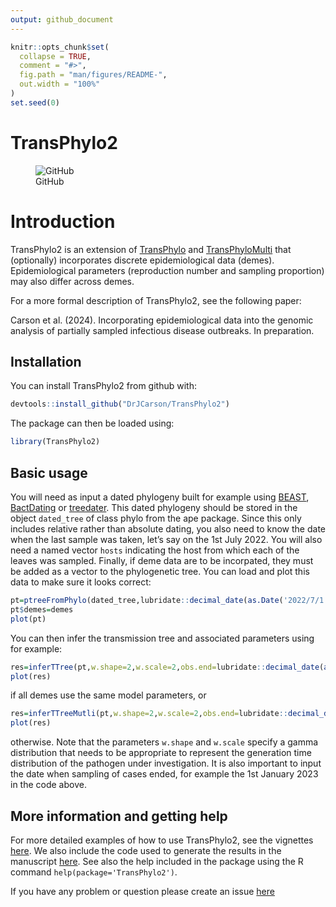 ```yaml
---
output: github_document
---
```


<!-- README.md is generated from README.Rmd. Please edit that file -->

```r
knitr::opts_chunk$set(
  collapse = TRUE,
  comment = "#>",
  fig.path = "man/figures/README-",
  out.width = "100%"
)
set.seed(0)
```

# TransPhylo2

![GitHub](https://img.shields.io/github/license/DrJCarson/TransPhylo2)

# Introduction

TransPhylo2 is an extension of [TransPhylo](https://github.com/xavierdidelot/TransPhylo)
and [TransPhyloMulti](https://github.com/DrJCarson/TransPhyloMulti) that (optionally)
incorporates discrete epidemiological data (demes). Epidemiological parameters (reproduction
number and sampling proportion) may also differ across demes. 

For a more formal description of TransPhylo2, see the following paper:

Carson et al. (2024). Incorporating epidemiological data into the genomic analysis of partially sampled infectious disease outbreaks. In preparation.

## Installation

You can install TransPhylo2 from github with:

```r
devtools::install_github("DrJCarson/TransPhylo2")
```

The package can then be loaded using:
```r
library(TransPhylo2)
```

## Basic usage

You will need as input a dated phylogeny built for example using [BEAST](https://www.beast2.org/), [BactDating](https://github.com/xavierdidelot/BactDating) or [treedater](https://github.com/emvolz/treedater). This dated phylogeny should be stored in the object `dated_tree` of class phylo from the ape package. Since this only includes relative rather than absolute dating, you also need to know the date when the last sample was taken, let's say on the 1st July 2022. 
You will also need a named vector `hosts` indicating the host from which each of the leaves was sampled.
Finally, if deme data are to be incorpated, they must be added as a vector to the phylogenetic tree.
You can load and plot this data to make sure it looks correct:

```r
pt=ptreeFromPhylo(dated_tree,lubridate::decimal_date(as.Date('2022/7/1')),hosts)
pt$demes=demes
plot(pt)
```

You can then infer the transmission tree and 
associated parameters using for example:

```r
res=inferTTree(pt,w.shape=2,w.scale=2,obs.end=lubridate::decimal_date(as.Date('2023/1/1')))
plot(res)
```

if all demes use the same model parameters, or 

```r
res=inferTTreeMutli(pt,w.shape=2,w.scale=2,obs.end=lubridate::decimal_date(as.Date('2023/1/1')))
plot(res)
```

otherwise. Note that the parameters `w.shape` and `w.scale` specify a gamma distribution that needs to be appropriate to represent the generation time distribution of the pathogen under investigation. It is also important to input the date when sampling of cases ended, for example the 1st January 2023 in the code above.  

## More information and getting help

For more detailed examples of how to use TransPhylo2, see the vignettes [here](https://github.com/DrJCarson/TransPhyloMulti/tree/master/vignettes).
We also include the code used to generate the results in the manuscript 
[here](https://github.com/DrJCarson/TransPhyloMulti/tree/master/run).
See also the help included in the package using the R command
`help(package='TransPhylo2')`. 

If you have any problem or question please create an issue [here](https://github.com/DrJCarson/TransPhylo2/issues) 
